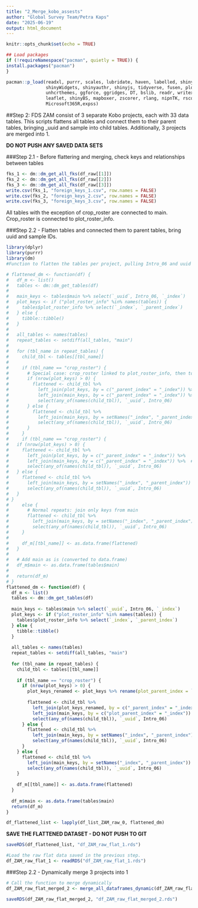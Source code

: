 ```yaml
---
title: "2_Merge_kobo_assests"
author: "Global Survey Team/Petra Kaps"
date: "2025-06-19"
output: html_document
---
```


```r
knitr::opts_chunk$set(echo = TRUE)
```

```r

## Load packages
if (!requireNamespace("pacman", quietly = TRUE)) {
install.packages("pacman")
}

pacman::p_load(readxl, purrr, scales, lubridate, haven, labelled, shiny, shinydashboard,
               shinyWidgets, shinyauthr, shinyjs, tidyverse, fusen, plotly,
               unhcrthemes, ggforce, ggridges, DT, bslib, readr, writexl, pins, sparkline, 
               leaflet, shinyBS, mapboxer, zscorer, rlang, nipnTK, rsconnect, dm, robotoolbox,
               Microsoft365R,expss)
```
##Step 2: FDS ZAM consist of 3 separate Kobo projects, each with 33 data tables. This scripts flattens all tables and connect them to their parent tables, bringing _uuid and sample into child tables. Additionally, 3 projects are merged into 1.

**DO NOT PUSH ANY SAVED DATA SETS** 

###Step 2.1 - Before flattering and merging, check keys and relationships between tables
```r
fks_1 <- dm::dm_get_all_fks(df_raw[[1]])
fks_2 <- dm::dm_get_all_fks(df_raw[[2]])
fks_3 <- dm::dm_get_all_fks(df_raw[[3]])
write.csv(fks_1, "foreign_keys_1.csv", row.names = FALSE)
write.csv(fks_2, "foreign_keys_2.csv", row.names = FALSE)
write.csv(fks_3, "foreign_keys_3.csv", row.names = FALSE)

```
All tables with the exception of crop_roster are connected to main. Crop_roster is connected to plot_roster_info. 

###Step 2.2 - Flatten tables and connected them to parent tables, bring uuid and sample IDs.
```r
library(dplyr)
library(purrr)
library(dm)
#Function to flatten the tables per project, pulling Intro_06 and uuid into each child table. 

# flattened_dm <- function(df) {
#   df_m <- list()
#   tables <- dm::dm_get_tables(df)
#   
#   main_keys <- tables$main %>% select(`_uuid`, Intro_06, `_index`)
#   plot_keys <- if ("plot_roster_info" %in% names(tables)) {
#     tables$plot_roster_info %>% select(`_index`, `_parent_index`)
#   } else {
#     tibble::tibble()
#   }
#   
#   all_tables <- names(tables)
#   repeat_tables <- setdiff(all_tables, "main")
#   
#   for (tbl_name in repeat_tables) {
#     child_tbl <- tables[[tbl_name]]
# 
#     if (tbl_name == "crop_roster") {
#       # Special case: crop_roster linked to plot_roster_info, then to main
#       if (nrow(plot_keys) > 0) {
#         flattened <- child_tbl %>%
#           left_join(plot_keys, by = c("_parent_index" = "_index")) %>%
#           left_join(main_keys, by = c("_parent_index" = "_index")) %>%
#           select(any_of(names(child_tbl)), `_uuid`, Intro_06)
#       } else {
#         flattened <- child_tbl %>%
#           left_join(main_keys, by = setNames("_index", "_parent_index")) %>%
#           select(any_of(names(child_tbl)), `_uuid`, Intro_06)
#       }
#     }
#     if (tbl_name == "crop_roster") {
#   if (nrow(plot_keys) > 0) {
#     flattened <- child_tbl %>%
#       left_join(plot_keys, by = c("_parent_index" = "_index")) %>%
#       left_join(main_keys, by = c("_parent_index" = "_index")) %>%  # THIS IS WRONG
#       select(any_of(names(child_tbl)), `_uuid`, Intro_06)
#   } else {
#     flattened <- child_tbl %>%
#       left_join(main_keys, by = setNames("_index", "_parent_index")) %>%
#       select(any_of(names(child_tbl)), `_uuid`, Intro_06)
#   }
# }
#     else {
#       # Normal repeats: join only keys from main
#       flattened <- child_tbl %>%
#         left_join(main_keys, by = setNames("_index", "_parent_index")) %>%
#         select(any_of(names(child_tbl)), `_uuid`, Intro_06)
#     }
#     
#     df_m[[tbl_name]] <- as.data.frame(flattened)
#   }
#   
#   # Add main as is (converted to data.frame)
#   df_m$main <- as.data.frame(tables$main)
#   
#   return(df_m)
# }
flattened_dm <- function(df) {
  df_m <- list()
  tables <- dm::dm_get_tables(df)
  
  main_keys <- tables$main %>% select(`_uuid`, Intro_06, `_index`)
  plot_keys <- if ("plot_roster_info" %in% names(tables)) {
    tables$plot_roster_info %>% select(`_index`, `_parent_index`)
  } else {
    tibble::tibble()
  }
  
  all_tables <- names(tables)
  repeat_tables <- setdiff(all_tables, "main")
  
  for (tbl_name in repeat_tables) {
    child_tbl <- tables[[tbl_name]]
    
    if (tbl_name == "crop_roster") {
      if (nrow(plot_keys) > 0) {
        plot_keys_renamed <- plot_keys %>% rename(plot_parent_index = `_parent_index`)
        
        flattened <- child_tbl %>%
          left_join(plot_keys_renamed, by = c("_parent_index" = "_index")) %>%
          left_join(main_keys, by = c("plot_parent_index" = "_index")) %>%
          select(any_of(names(child_tbl)), `_uuid`, Intro_06)
      } else {
        flattened <- child_tbl %>%
          left_join(main_keys, by = setNames("_index", "_parent_index")) %>%
          select(any_of(names(child_tbl)), `_uuid`, Intro_06)
      }
    } else {
      flattened <- child_tbl %>%
        left_join(main_keys, by = setNames("_index", "_parent_index")) %>%
        select(any_of(names(child_tbl)), `_uuid`, Intro_06)
    }
    
    df_m[[tbl_name]] <- as.data.frame(flattened)
  }
  
  df_m$main <- as.data.frame(tables$main)
  return(df_m)
}


```
```r
df_flattened_list <- lapply(df_list_ZAM_raw_0, flattened_dm)

```
**SAVE THE FLATTENED DATASET - DO NOT PUSH TO GIT**
```r
saveRDS(df_flattened_list, "df_ZAM_raw_flat_1.rds")
```
```r
#Load the raw flat data saved in the previous step. 
df_ZAM_raw_flat_1 <- readRDS("df_ZAM_raw_flat_1.rds")
```

###Step 2.2 - Dynamically merge 3 projects into 1
 
```r
# Call the function to merge dynamically
df_ZAM_raw_flat_merged_2 <- merge_all_dataframes_dynamic(df_ZAM_raw_flat_1)
```

```r
saveRDS(df_ZAM_raw_flat_merged_2, "df_ZAM_raw_flat_merged_2.rds")
```

